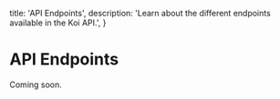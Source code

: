   title: 'API Endpoints',
  description:
    'Learn about the different endpoints available in the Koi API.',
}

# API Endpoints
<PageInformationalData lastModified={lastModified} />

Coming soon.
